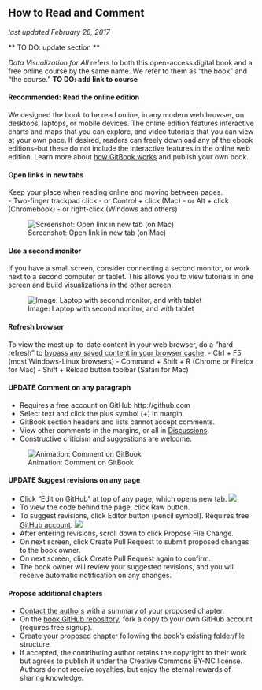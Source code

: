 ## How to Read and Comment {#read}
*last updated February 28, 2017*

** TO DO: update section **

*Data Visualization for All* refers to both this open-access digital book and a free online course by the same name. We refer to them as "the book" and "the course." **TO DO: add link to course**

#### Recommended: Read the online edition {-}
We designed the book to be read online, in any modern web browser, on desktops, laptops, or mobile devices. The online edition features interactive charts and maps that you can explore, and video tutorials that you can view at your own pace. If desired, readers can freely download any of the ebook editions--but these do not include the interactive features in the online web edition. Learn more about [how GitBook works](../gitbook) and publish your own book.

#### Open links in new tabs {-}
Keep your place when reading online and moving between pages.  
- Two-finger trackpad click
- or Control + click (Mac)
- or Alt + click (Chromebook)
- or right-click (Windows and others)

![Screenshot: Open link in new tab (on Mac)](images/0-introduction/contextual-menu.png)

#### Use a second monitor {-}
If you have a small screen, consider connecting a second monitor, or work next to a second computer or tablet. This allows you to view tutorials in one screen and build visualizations in the other screen.

![Image: Laptop with second monitor, and with tablet](images/0-introduction/laptop-and-monitor-and-tablet.jpg)

#### Refresh browser {-}
To view the most up-to-date content in your web browser, do a "hard refresh" to [bypass any saved content in your browser cache](https://en.wikipedia.org/wiki/Wikipedia:Bypass_your_cache).
- Ctrl + F5 (most Windows-Linux browsers)
- Command + Shift + R (Chrome or Firefox for Mac)
- Shift + Reload button toolbar (Safari for Mac)

#### UPDATE Comment on any paragraph {-}
- Requires a free account on GitHub http://github.com
- Select text and click the plus symbol (+) in margin.
- GitBook section headers and lists cannot accept comments.
- View other comments in the margins, or all in [Discussions](https://www.gitbook.com/book/jackdougherty/datavizforall/discussions).
- Constructive criticism and suggestions are welcome.

![Animation: Comment on GitBook](images/0-introduction/GitBook-comments-2016-02.gif)

#### UPDATE Suggest revisions on any page {-}
- Click "Edit on GitHub" at top of any page, which opens new tab.
    ![](images/0-introduction/GitBook-edit-on-github.png)
- To view the code behind the page, click Raw button.
- To suggest revisions, click Editor button (pencil symbol). Requires free [GitHub account](http://github.com).
    ![](images/0-introduction/GitHub-edit-file.png)
- After entering revisions, scroll down to click Propose File Change.
- On next screen, click Create Pull Request to submit proposed changes to the book owner.
- On next screen, click Create Pull Request again to confirm.
- The book owner will review your suggested revisions, and you will receive automatic notification on any changes.

#### Propose additional chapters {-}
- [Contact the authors](introduction.html#who) with a summary of your proposed chapter.
- On the [book GitHub repository](https://github.com/datavizforall), fork a copy to your own GitHub account (requires free signup).
- Create your proposed chapter following the book's existing folder/file structure.
- If accepted, the contributing author retains the copyright to their work but agrees to publish it under the Creative Commons BY-NC license. Authors do not receive royalties, but enjoy the eternal rewards of sharing knowledge.
